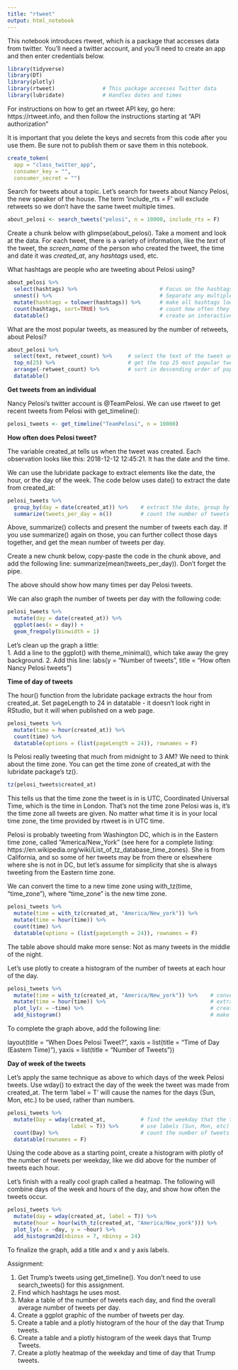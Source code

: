 ```yaml
---
title: "rtweet"
output: html_notebook
---
```


This notebook introduces rtweet, which is a package that accesses data from twitter. You'll need a twitter account, and you'll need to create an app and then enter credentials below.

```r
library(tidyverse)
library(DT)
library(plotly)
library(rtweet)               # This package accesses Twitter data
library(lubridate)            # Handles dates and times
```

For instructions on how to get an rtweet API key, go here: https://rtweet.info, and then follow the instructions starting at "API authorization"

It is important that you delete the keys and secrets from this code after you use them. Be sure not to publish them or save them in this notebook. 

```r
create_token(
  app = "class_twitter_app",
  consumer_key = "",
  consumer_secret = "")
```

Search for tweets about a topic. Let's search for tweets about Nancy Pelosi, the new speaker of the house. The term 'include_rts = F' will exclude retweets so we don't have the same tweet multiple times.

```r
about_pelosi <- search_tweets("pelosi", n = 10000, include_rts = F)
```

Create a chunk below with glimpse(about_pelosi). Take a moment and look at the data. For each tweet, there is a variety of information, like the *text* of the tweet, the *screen_name* of the person who created the tweet, the time and date it was *created_at*, any *hashtags* used, etc.






What hashtags are people who are tweeting about Pelosi using?

```r
about_pelosi %>% 
  select(hashtags) %>%                          # Focus on the hashtags
  unnest() %>%                                  # Separate any multiple hashtags in a single tweet 
  mutate(hashtags = tolower(hashtags)) %>%      # make all hashtags lowercase
  count(hashtags, sort=TRUE) %>%                # count how often they appear
  datatable()                                   # create an interactive table


```

What are the most popular tweets, as measured by the number of retweets, about Pelosi?

```r
about_pelosi %>% 
  select(text, retweet_count) %>%     # select the text of the tweet and num of retweets
  top_n(25) %>%                       # get the top 25 most popular tweets
  arrange(-retweet_count) %>%         # sort in descending order of popularity
  datatable()
```


**Get tweets from an individual**

Nancy Pelosi's twitter account is @TeamPelosi. We can use rtweet to get recent tweets from Pelosi with get_timeline():

```r
pelosi_tweets <- get_timeline("TeamPelosi", n = 10000)
```



**How often does Pelosi tweet?**

The variable created_at tells us when the tweet was created. Each observation looks like this: 2018-12-12 12:45:21. It has the date and the time. 

We can use the lubridate package to extract elements like the date, the hour, or the day of the week. The code below uses date() to extract the date from created_at:

```r
pelosi_tweets %>% 
  group_by(day = date(created_at)) %>%    # extract the date, group by it
  summarize(tweets_per_day = n())         # count the number of tweets each day
```

Above, summarize() collects and present the number of tweets each day. If you use summarize() again on those, you can further collect those days together, and get the mean number of tweets per day.

Create a new chunk below, copy-paste the code in the chunk above, and add the following line: summarize(mean(tweets_per_day)). Don't forget the pipe.











The above should show how many times per day Pelosi tweets.

We can also graph the number of tweets per day with the following code:

```r
pelosi_tweets %>% 
  mutate(day = date(created_at)) %>% 
  ggplot(aes(x = day)) +
  geom_freqpoly(binwidth = 1)
```


Let's clean up the graph a little:  
1. Add a line to the ggplot() with theme_minimal(), which take away the grey background.
2. Add this line: labs(y = "Number of tweets", title = "How often Nancy Pelosi tweets")  













**Time of day of tweets**

The hour() function from the lubridate package extracts the hour from created_at. Set pageLength to 24 in datatable - it doesn't look right in RStudio, but it will when published on a web page.

```r
pelosi_tweets %>% 
  mutate(time = hour(created_at)) %>% 
  count(time) %>% 
  datatable(options = (list(pageLength = 24)), rownames = F)
```

Is Pelosi really tweeting that much from midnight to 3 AM? We need to think about the time zone. You can get the time zone of created_at with the lubridate package's tz().

```r
tz(pelosi_tweets$created_at)

```

This tells us that the time zone the tweet is in is UTC, Coordinated Universal Time, which is the time in London. That's not the time zone Pelosi was is, it's the time zone all tweets are given. No matter what time it is in your local time zone, the time provided by rtweet is in UTC time.

Pelosi is probably tweeting from Washington DC, which is in the Eastern time zone, called "America/New_York" (see here for a complete listing: https://en.wikipedia.org/wiki/List_of_tz_database_time_zones). She is from California, and so some of her tweets may be from there or elsewhere where she is not in DC, but let's assume for simplicity that she is always tweeting from the Eastern time zone.

We can convert the time to a new time zone using with_tz(time, "time_zone"), where "time_zone" is the new time zone.

```r
pelosi_tweets %>% 
  mutate(time = with_tz(created_at, "America/New_york")) %>% 
  mutate(time = hour(time)) %>% 
  count(time) %>% 
  datatable(options = (list(pageLength = 24)), rownames = F)

```

The table above should make more sense: Not as many tweets in the middle of the night.

Let's use plotly to create a histogram of the number of tweets at each hour of the day.


```r
pelosi_tweets %>% 
  mutate(time = with_tz(created_at, "America/New_york")) %>%    # convert to Eastern time zone
  mutate(time = hour(time)) %>%                                 # extract the hour
  plot_ly(x = ~time) %>%                                        # create plotly graph
  add_histogram()                                               # make histogram

```

To complete the graph above, add the following line:

layout(title = "When Does Pelosi Tweet?", 
         xaxis = list(title = "Time of Day (Eastern Time)"),
         yaxis = list(title = "Number of Tweets"))








         
**Day of week of the tweets**
         
Let's apply the same technique as above to which days of the week Pelosi tweets. Use wday() to extract the day of the week the tweet was made from created_at. The term 'label = T' will cause the names for the days (Sun, Mon, etc.) to be used, rather than numbers.

```r
pelosi_tweets %>% 
  mutate(Day = wday(created_at,           # find the weekday that the tweet was created
                    label = T)) %>%       # use labels (Sun, Mon, etc) rather than numbers
  count(Day) %>%                          # count the number of tweets each day
  datatable(rownames = F)

```



Using the code above as a starting point, create a histogram with plotly of the number of tweets per weekday, like we did above for the number of tweets each hour.











Let's finish with a really cool graph called a heatmap. The following will combine days of the week and hours of the day, and show how often the tweets occur.

```r
pelosi_tweets %>% 
  mutate(day = wday(created_at, label = T)) %>% 
  mutate(hour = hour(with_tz(created_at, "America/New_york"))) %>% 
  plot_ly(x = ~day, y = ~hour) %>% 
  add_histogram2d(nbinsx = 7, nbinsy = 24)

```


To finalize the graph, add a title and x and y axis labels.







Assignment:

1. Get Trump's tweets using get_timeline(). You don't need to use search_tweets() for this assignment.   
2. Find which hashtags he uses most.  
3. Make a table of the number of tweets each day, and find the overall average number of tweets per day.  
4. Create a ggplot graphic of the number of tweets per day.  
5. Create a table and a plotly histogram of the hour of the day that Trump tweets.  
6. Create a table and a plotly histogram of the week days that Trump Tweets.  
7. Create a plotly heatmap of the weekday and time of day that Trump tweets.  



















